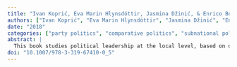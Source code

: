 ```yaml
---
title: "Ivan Koprić, Eva Marin Hlynsdóttir, Jasmina Džinić, & Enrico Borghetto (2018). **Institutional environments and mayors’ role perceptions**. In Hubert Heinelt, Annick Magnier, Marcello Cabria, Herwig Reynaert (eds.), *Political Leaders and Changing Local Democracy: The European Mayor* pp. 149--173 Palgrave Macmillan."
authors: ["Ivan Koprić", "Eva Marin Hlynsdóttir", "Jasmina Džinić", "Enrico Borghetto"]
date: "2018"
categories: ["party politics", "comparative politics", "subnational politics"]
abstract: |
  This book studies political leadership at the local level, based on data from a survey of the mayors of cities of more than 10,000 inhabitants in 29 European countries carried out between 2014 and 2016. The book compares these results with those of a similar survey conducted ten years ago. From this comparative perspective, the book examines how to become a mayor in Europe today, the attitudes of these politicians towards administrative and territorial reforms, their notions of democracy, their political priorities, whether or not party politicization plays a role at the municipal level, and how mayors interact with other actors in the local political arena. This study addresses students, academics and practitioners concerned at different levels with the functioning and reforms of the municipal level of local government.
doi: "10.1007/978-3-319-67410-0_5"
---
```

